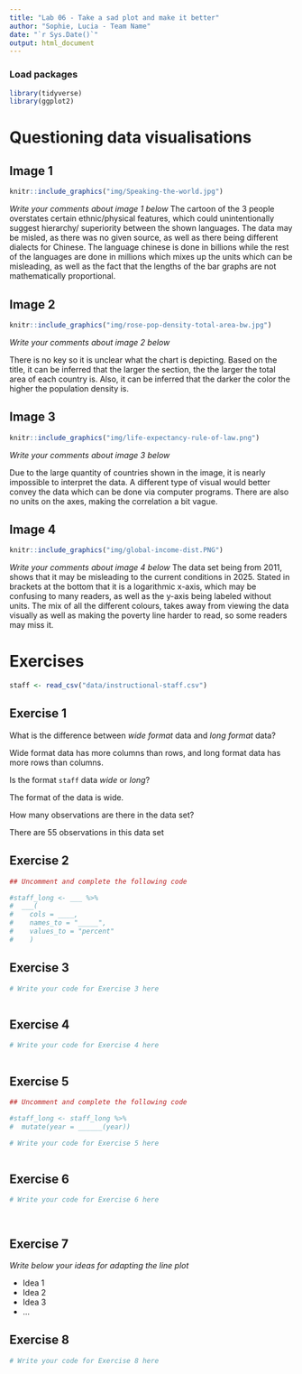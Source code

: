 ```yaml
---
title: "Lab 06 - Take a sad plot and make it better"
author: "Sophie, Lucia - Team Name"
date: "`r Sys.Date()`"
output: html_document
---
```


### Load packages

```r
library(tidyverse)
library(ggplot2)
```


# Questioning data visualisations

## Image 1

```r
knitr::include_graphics("img/Speaking-the-world.jpg")
```

_Write your comments about image 1 below_
The cartoon of the 3 people overstates certain ethnic/physical features, which could unintentionally suggest hierarchy/ superiority between the shown languages. The data may be misled, as there was no given source, as well as there being different dialects for Chinese. The language chinese is done in billions while the rest of the languages are done in millions which mixes up the units which can be misleading, as well as the fact that the lengths of the bar graphs are not mathematically proportional. 



## Image 2

```r
knitr::include_graphics("img/rose-pop-density-total-area-bw.jpg")
```

_Write your comments about image 2 below_

There is no key so it is unclear what the chart is depicting. Based on the title, it can be inferred that the larger the section, the the larger the total area of each country is. Also, it can be inferred that the darker the color the higher the population density is.


## Image 3

```r
knitr::include_graphics("img/life-expectancy-rule-of-law.png")
```

_Write your comments about image 3 below_

Due to the large quantity of countries shown in the image, it is nearly impossible to interpret the data. A different type of visual would better convey the data which can be done via computer programs. There are also no units on the axes, making the correlation a bit vague. 


## Image 4

```r
knitr::include_graphics("img/global-income-dist.PNG")
```

_Write your comments about image 4 below_
The data set being from 2011, shows that it may be misleading to the current conditions in 2025. Stated in brackets at the bottom that it is a logarithmic x-axis, which may be confusing to many readers, as well as the y-axis being labeled without units. The mix of all the different colours, takes away from viewing the data visually as well as making the poverty line harder to read, so some readers may miss it. 




# Exercises

```r
staff <- read_csv("data/instructional-staff.csv")
```


## Exercise 1

What is the difference between *wide format* data and *long format* data?

Wide format data has more columns than rows, and long format data has more rows than columns. 

Is the format `staff` data *wide* or *long*?

The format of the data is wide.

How many observations are there in the data set?

There are 55 observations in this data set


## Exercise 2

```r
## Uncomment and complete the following code

#staff_long <- ___ %>%
#  ___(
#    cols = ____, 
#    names_to = "_____",
#    values_to = "percent"
#    )

```


## Exercise 3

```r
# Write your code for Exercise 3 here



```

## Exercise 4

```r
# Write your code for Exercise 4 here



```

## Exercise 5

```r
## Uncomment and complete the following code

#staff_long <- staff_long %>%
#  mutate(year = ______(year))
```


```r
# Write your code for Exercise 5 here



```

## Exercise 6

```r
# Write your code for Exercise 6 here




```

## Exercise 7

_Write below your ideas for adapting the line plot_

* Idea 1
* Idea 2
* Idea 3
* ...


## Exercise 8

```r
# Write your code for Exercise 8 here



```

